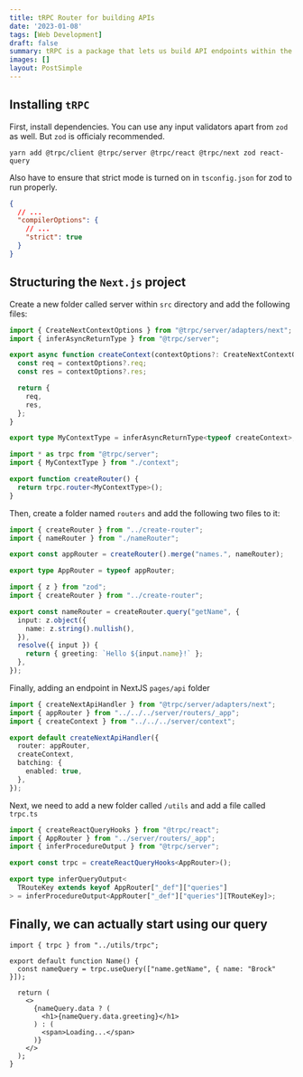 ```yaml
---
title: tRPC Router for building APIs
date: '2023-01-08'
tags: [Web Development]
draft: false
summary: tRPC is a package that lets us build API endpoints within the same file in the form of functions, as well as providing type safety between the front and back-ends.
images: []
layout: PostSimple
---
```


## Installing `tRPC`

First, install dependencies. You can use any input validators apart from `zod` as well. But `zod` is officialy recommended.

```bash:zsh.exe
yarn add @trpc/client @trpc/server @trpc/react @trpc/next zod react-query
```

Also have to ensure that strict mode is turned on in `tsconfig.json` for zod to run properly.

```json:tsconfig.json showLineNumbers
{
  // ...
  "compilerOptions": {
    // ...
    "strict": true
  }
}
```

## Structuring the `Next.js` project

Create a new folder called server within `src` directory and add the following files:

```ts:context.ts showLineNumbers
import { CreateNextContextOptions } from "@trpc/server/adapters/next";
import { inferAsyncReturnType } from "@trpc/server";

export async function createContext(contextOptions?: CreateNextContextOptions) {
  const req = contextOptions?.req;
  const res = contextOptions?.res;

  return {
    req,
    res,
  };
}

export type MyContextType = inferAsyncReturnType<typeof createContext>;
```

```ts:create-router.ts showLineNumbers
import * as trpc from "@trpc/server";
import { MyContextType } from "./context";

export function createRouter() {
  return trpc.router<MyContextType>();
}
```

Then, create a folder named `routers` and add the following two files to it:

```ts:_app.ts showLineNumbers
import { createRouter } from "../create-router";
import { nameRouter } from "./nameRouter";

export const appRouter = createRouter().merge("names.", nameRouter);

export type AppRouter = typeof appRouter;
```

```ts:nameRouter.ts showLineNumbers
import { z } from "zod";
import { createRouter } from "../create-router";

export const nameRouter = createRouter.query("getName", {
  input: z.object({
    name: z.string().nullish(),
  }),
  resolve({ input }) {
    return { greeting: `Hello ${input.name}!` };
  },
});
```

Finally, adding an endpoint in NextJS `pages/api` folder

```ts:[trpc].ts showLineNumbers
import { createNextApiHandler } from "@trpc/server/adapters/next";
import { appRouter } from "../../../server/routers/_app";
import { createContext } from "../../../server/context";

export default createNextApiHandler({
  router: appRouter,
  createContext,
  batching: {
    enabled: true,
  },
});
```

Next, we need to add a new folder called `/utils` and add a file called `trpc.ts`

```ts:trpc.ts showLineNumbers
import { createReactQueryHooks } from "@trpc/react";
import { AppRouter } from "../server/routers/_app";
import { inferProcedureOutput } from "@trpc/server";

export const trpc = createReactQueryHooks<AppRouter>();

export type inferQueryOutput<
  TRouteKey extends keyof AppRouter["_def"]["queries"]
> = inferProcedureOutput<AppRouter["_def"]["queries"][TRouteKey]>;
```

## Finally, we can actually start using our query

```tsx:index.tsx showLineNumbers
import { trpc } from "../utils/trpc";

export default function Name() {
  const nameQuery = trpc.useQuery(["name.getName", { name: "Brock" }]);

  return (
    <>
      {nameQuery.data ? (
        <h1>{nameQuery.data.greeting}</h1>
      ) : (
        <span>Loading...</span>
      )}
    </>
  );
}
```
